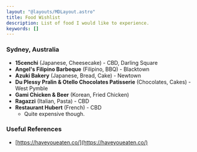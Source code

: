```yaml
---
layout: "@layouts/MDLayout.astro"
title: Food Wishlist
description: List of food I would like to experience.
keywords: []
---
```



### Sydney, Australia

- **15cenchi** (Japanese, Cheesecake) - CBD, Darling Square
- **Angel's Filipino Barbeque** (Filipino, BBQ) - Blacktown
- **Azuki Bakery** (Japanese, Bread, Cake) - Newtown
- **Du Plessy Pralin & Otello Chocolates Patisserie** (Chocolates, Cakes) - West Pymble
- **Gami Chicken & Beer** (Korean, Fried Chicken)
- **Ragazzi** (Italian, Pasta) - CBD
- **Restaurant Hubert** (French) - CBD
    - Quite expensive though.

### Useful References

- [https://haveyoueaten.co/](https://haveyoueaten.co/)

